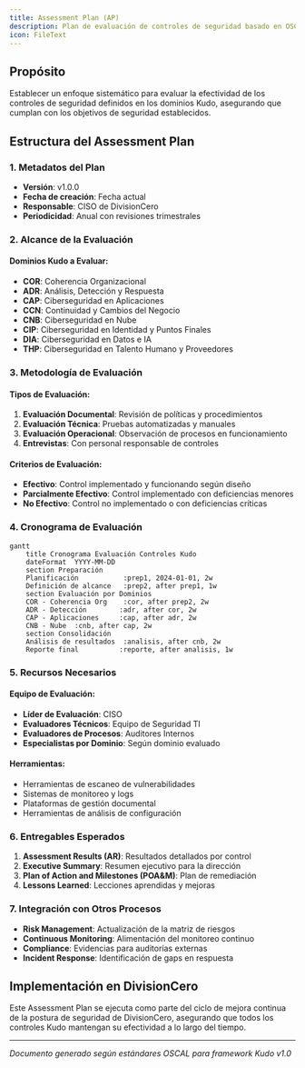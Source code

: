 ```yaml
---
title: Assessment Plan (AP)
description: Plan de evaluación de controles de seguridad basado en OSCAL para validar la implementación de controles Kudo
icon: FileText
---
```


## Propósito

Establecer un enfoque sistemático para evaluar la efectividad de los controles de seguridad definidos en los dominios Kudo, asegurando que cumplan con los objetivos de seguridad establecidos.

## Estructura del Assessment Plan

### 1. Metadatos del Plan
- **Versión**: v1.0.0
- **Fecha de creación**: Fecha actual
- **Responsable**: CISO de DivisionCero
- **Periodicidad**: Anual con revisiones trimestrales

### 2. Alcance de la Evaluación

#### Dominios Kudo a Evaluar:
- **COR**: Coherencia Organizacional
- **ADR**: Análisis, Detección y Respuesta
- **CAP**: Ciberseguridad en Aplicaciones
- **CCN**: Continuidad y Cambios del Negocio
- **CNB**: Ciberseguridad en Nube
- **CIP**: Ciberseguridad en Identidad y Puntos Finales
- **DIA**: Ciberseguridad en Datos e IA
- **THP**: Ciberseguridad en Talento Humano y Proveedores

### 3. Metodología de Evaluación

#### Tipos de Evaluación:
1. **Evaluación Documental**: Revisión de políticas y procedimientos
2. **Evaluación Técnica**: Pruebas automatizadas y manuales
3. **Evaluación Operacional**: Observación de procesos en funcionamiento
4. **Entrevistas**: Con personal responsable de controles

#### Criterios de Evaluación:
- **Efectivo**: Control implementado y funcionando según diseño
- **Parcialmente Efectivo**: Control implementado con deficiencias menores
- **No Efectivo**: Control no implementado o con deficiencias críticas

### 4. Cronograma de Evaluación

```mermaid
gantt
    title Cronograma Evaluación Controles Kudo
    dateFormat  YYYY-MM-DD
    section Preparación
    Planificación           :prep1, 2024-01-01, 2w
    Definición de alcance   :prep2, after prep1, 1w
    section Evaluación por Dominios
    COR - Coherencia Org    :cor, after prep2, 2w
    ADR - Detección        :adr, after cor, 2w
    CAP - Aplicaciones     :cap, after adr, 2w
    CNB - Nube  :cnb, after cap, 2w
    section Consolidación
    Análisis de resultados  :analisis, after cnb, 2w
    Reporte final          :reporte, after analisis, 1w
```

### 5. Recursos Necesarios

#### Equipo de Evaluación:
- **Líder de Evaluación**: CISO
- **Evaluadores Técnicos**: Equipo de Seguridad TI
- **Evaluadores de Procesos**: Auditores Internos
- **Especialistas por Dominio**: Según dominio evaluado

#### Herramientas:
- Herramientas de escaneo de vulnerabilidades
- Sistemas de monitoreo y logs
- Plataformas de gestión documental
- Herramientas de análisis de configuración

### 6. Entregables Esperados

1. **Assessment Results (AR)**: Resultados detallados por control
2. **Executive Summary**: Resumen ejecutivo para la dirección
3. **Plan of Action and Milestones (POA&M)**: Plan de remediación
4. **Lessons Learned**: Lecciones aprendidas y mejoras

### 7. Integración con Otros Procesos

- **Risk Management**: Actualización de la matriz de riesgos
- **Continuous Monitoring**: Alimentación del monitoreo continuo
- **Compliance**: Evidencias para auditorías externas
- **Incident Response**: Identificación de gaps en respuesta

## Implementación en DivisionCero

Este Assessment Plan se ejecuta como parte del ciclo de mejora continua de la postura de seguridad de DivisionCero, asegurando que todos los controles Kudo mantengan su efectividad a lo largo del tiempo.

---

*Documento generado según estándares OSCAL para framework Kudo v1.0*

